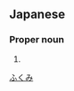 ==Japanese==
{{ja-kanjitab|富|美}}

===Proper noun===
{{ja-pos|proper|ふくみ}}

# {{given name|female|lang=ja}}

[[Category:Japanese female given names|ふくみ]]